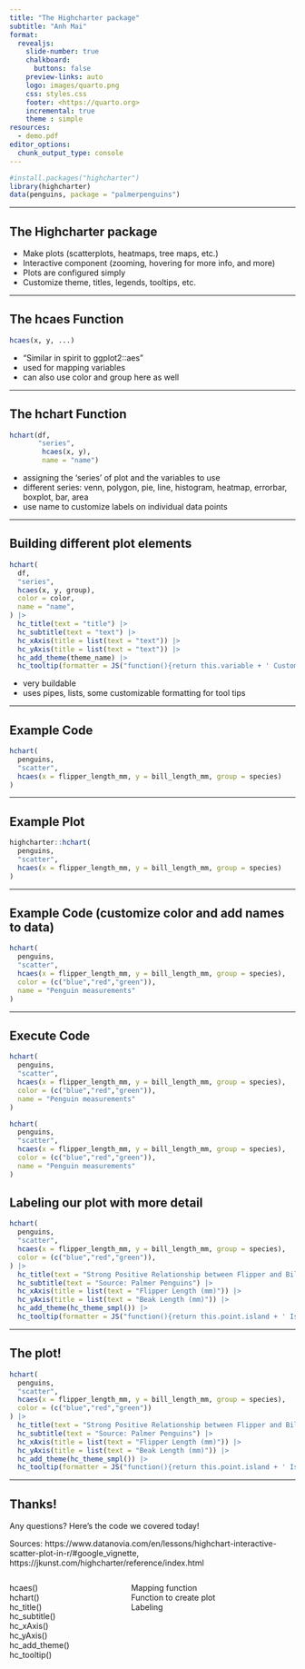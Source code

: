 ---
title: "The Highcharter package"
subtitle: "Anh Mai"
format:
  revealjs: 
    slide-number: true
    chalkboard: 
      buttons: false
    preview-links: auto
    logo: images/quarto.png
    css: styles.css
    footer: <https://quarto.org>
    incremental: true  
    theme : simple
resources:
  - demo.pdf
editor_options: 
  chunk_output_type: console
---

```{r, include = FALSE}
#install.packages("highcharter")
library(highcharter)
data(penguins, package = "palmerpenguins") 
```

---

## The Highcharter package

::: {.incremental}
- Make plots (scatterplots, heatmaps, tree maps, etc.)
- Interactive component (zooming, hovering for more info, and more)
- Plots are configured simply
- Customize theme, titles, legends, tooltips, etc.
:::

---

## The hcaes Function

::: {.incremental}

```{.r}
hcaes(x, y, ...)
```

-  "Similar in spirit to ggplot2::aes"
-   used for mapping variables 
-   can also use color and group here as well

:::

---

## The hchart Function

::: {.incremental}

```{.r}
hchart(df,
       "series",
        hcaes(x, y),
        name = "name")
```

-   assigning the 'series' of plot and the variables to use
-   different series: venn, polygon, pie, line, histogram, heatmap, errorbar, boxplot, bar, area
-   use name to customize labels on individual data points
:::

---

## Building different plot elements

::: {.incremental}

```{.r code-line-numbers="|4|5|6|8|9|10|11|12|13"}
hchart(
  df,
  "series",
  hcaes(x, y, group),
  color = color,
  name = "name",
) |>
  hc_title(text = "title") |>
  hc_subtitle(text = "text") |>
  hc_xAxis(title = list(text = "text")) |>
  hc_yAxis(title = list(text = "text")) |>
  hc_add_theme(theme_name) |>
  hc_tooltip(formatter = JS("function(){return this.variable + ' Custom Label';}"))
```

-   very buildable
-   uses pipes, lists, some customizable formatting for tool tips
:::

---

## Example Code

```{.r code-line-numbers="|1|2|3|4"}
hchart(
  penguins,
  "scatter",
  hcaes(x = flipper_length_mm, y = bill_length_mm, group = species)
)
```

---

## Example Plot

```{r}
highcharter::hchart(
  penguins,
  "scatter",
  hcaes(x = flipper_length_mm, y = bill_length_mm, group = species)
)
```


---

## Example Code (customize color and add names to data)

```{.r code-line-numbers="|5|6"}
hchart(
  penguins,
  "scatter",
  hcaes(x = flipper_length_mm, y = bill_length_mm, group = species),
  color = (c("blue","red","green")),
  name = "Penguin measurements"
)
```

---

## Execute Code

```{.r}
hchart(
  penguins,
  "scatter",
  hcaes(x = flipper_length_mm, y = bill_length_mm, group = species),
  color = (c("blue","red","green")),
  name = "Penguin measurements"
)
```

```{r}
hchart(
  penguins,
  "scatter",
  hcaes(x = flipper_length_mm, y = bill_length_mm, group = species),
  color = (c("blue","red","green")),
  name = "Penguin measurements"
)
```

## Labeling our plot with more detail

```{.r code-line-numbers="|7|8|9|10|11|12"}
hchart(
  penguins,
  "scatter",
  hcaes(x = flipper_length_mm, y = bill_length_mm, group = species),
  color = (c("blue","red","green")),
) |>
  hc_title(text = "Strong Positive Relationship between Flipper and Bill Length") |>
  hc_subtitle(text = "Source: Palmer Penguins") |>
  hc_xAxis(title = list(text = "Flipper Length (mm)")) |>
  hc_yAxis(title = list(text = "Beak Length (mm)")) |>
  hc_add_theme(hc_theme_smpl()) |>
  hc_tooltip(formatter = JS("function(){return this.point.island + ' Island';}"))

```

---

## The plot!

```{r}
hchart(
  penguins,
  "scatter",
  hcaes(x = flipper_length_mm, y = bill_length_mm, group = species),
  color = (c("blue","red","green"))
) |>
  hc_title(text = "Strong Positive Relationship between Flipper and Bill Length in Penguins near Palmer Station, Antarctica") |>
  hc_subtitle(text = "Source: Palmer Penguins") |>
  hc_xAxis(title = list(text = "Flipper Length (mm)")) |>
  hc_yAxis(title = list(text = "Beak Length (mm)")) |>
  hc_add_theme(hc_theme_smpl()) |>
  hc_tooltip(formatter = JS("function(){return this.point.island + ' Island';}"))
```

---

## Thanks!

Any questions?
Here's the code we covered today!

::: aside 
Sources:
https://www.datanovia.com/en/lessons/highchart-interactive-scatter-plot-in-r/#google_vignette, https://jkunst.com/highcharter/reference/index.html

:::
<style>
  .column {
    line-height: 1.2;
  }
</style>

:::: {.columns}

::: {.column width="40%"}
hcaes()  
hchart()  
hc_title()  
hc_subtitle()  
hc_xAxis()  
hc_yAxis()  
hc_add_theme()  
hc_tooltip()  
:::

::: {.column width="60%"}
Mapping function  
Function to create plot  
Labeling  
:::

::::